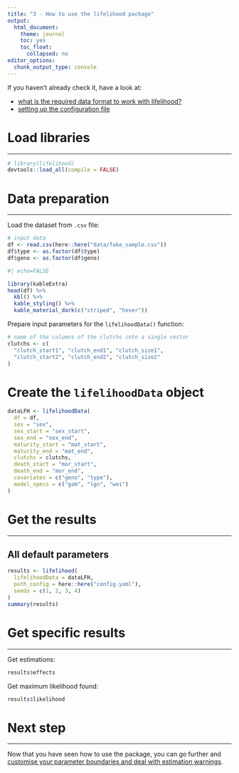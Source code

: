 ```yaml
---
title: "3 - How to use the lifelihood package"
output: 
  html_document:
    theme: journal
    toc: yes
    toc_float:
      collapsed: no
editor_options: 
  chunk_output_type: console
---
```


<div class="topVignette">If you haven't already check it, have a look at:</div>

- [what is the required data format to work with lifelihood?](1-required-data-format.html)
- [setting up the configuration file](2-setting-up-the-configuration-file.html)

# Load libraries
***

```r
# library(lifelihood)
devtools::load_all(compile = FALSE)
```

# Data preparation
***

Load the dataset from `.csv` file:

```r
# input data
df <- read.csv(here::here("data/fake_sample.csv"))
df$type <- as.factor(df$type)
df$geno <- as.factor(df$geno)
```

```r
#| echo=FALSE

library(kableExtra)
head(df) %>%
  kbl() %>%
  kable_styling() %>%
  kable_material_dark(c("striped", "hover"))
```

Prepare input parameters for the `lifelihoodData()` function:

```r
# name of the columns of the clutchs into a single vector
clutchs <- c(
  "clutch_start1", "clutch_end1", "clutch_size1",
  "clutch_start2", "clutch_end2", "clutch_size2"
)
```

# Create the `lifelihoodData` object

```r
dataLFH <- lifelihoodData(
  df = df,
  sex = "sex",
  sex_start = "sex_start",
  sex_end = "sex_end",
  maturity_start = "mat_start",
  maturity_end = "mat_end",
  clutchs = clutchs,
  death_start = "mor_start",
  death_end = "mor_end",
  covariates = c("geno", "type"),
  model_specs = c("gam", "lgn", "wei")
)
```

# Get the results
***

## All default parameters

```r
results <- lifelihood(
  lifelihoodData = dataLFH,
  path_config = here::here("config.yaml"),
  seeds = c(1, 2, 3, 4)
)
summary(results)
```

# Get specific results
***

Get estimations:

```r
results$effects
```

Get maximum likelihood found:

```r
results$likelihood
```

# Next step
***

Now that you have seen how to use the package, you can go further and [customise your parameter boundaries and deal with estimation warnings](4-custom-param-boundaries-and-estimation-warning.html).

